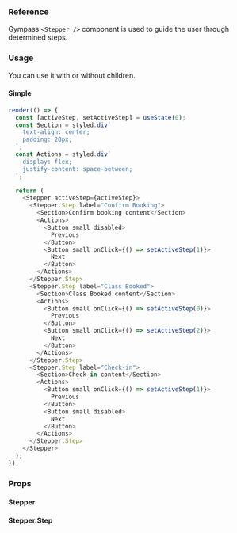 ### Reference

Gympass `<Stepper />` component is used to guide the user through determined steps.

### Usage

You can use it with or without children.

#### Simple

```javascript reactLive=true center=true state=true
render(() => {
  const [activeStep, setActiveStep] = useState(0);
  const Section = styled.div`
    text-align: center;
    padding: 20px;
  `;
  const Actions = styled.div`
    display: flex;
    justify-content: space-between;
  `;

  return (
    <Stepper activeStep={activeStep}>
      <Stepper.Step label="Confirm Booking">
        <Section>Confirm booking content</Section>
        <Actions>
          <Button small disabled>
            Previous
          </Button>
          <Button small onClick={() => setActiveStep(1)}>
            Next
          </Button>
        </Actions>
      </Stepper.Step>
      <Stepper.Step label="Class Booked">
        <Section>Class Booked content</Section>
        <Actions>
          <Button small onClick={() => setActiveStep(0)}>
            Previous
          </Button>
          <Button small onClick={() => setActiveStep(2)}>
            Next
          </Button>
        </Actions>
      </Stepper.Step>
      <Stepper.Step label="Check-in">
        <Section>Check-in content</Section>
        <Actions>
          <Button small onClick={() => setActiveStep(1)}>
            Previous
          </Button>
          <Button small disabled>
            Next
          </Button>
        </Actions>
      </Stepper.Step>
    </Stepper>
  );
});
```

### Props

#### Stepper

<PropsTable component="Stepper" platform="web" />

#### Stepper.Step

<PropsTable component="Stepper.Step" platform="web" />
